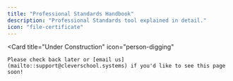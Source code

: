 ```yaml
---
title: "Professional Standards Handbook"
description: "Professional Standards tool explained in detail."
icon: "file-certificate"
---
```


<Card
    title="Under Construction"
    icon="person-digging"
>
    Please check back later or [email us](mailto::support@cleverschool.systems) if you'd like to see this page soon!
</Card>
